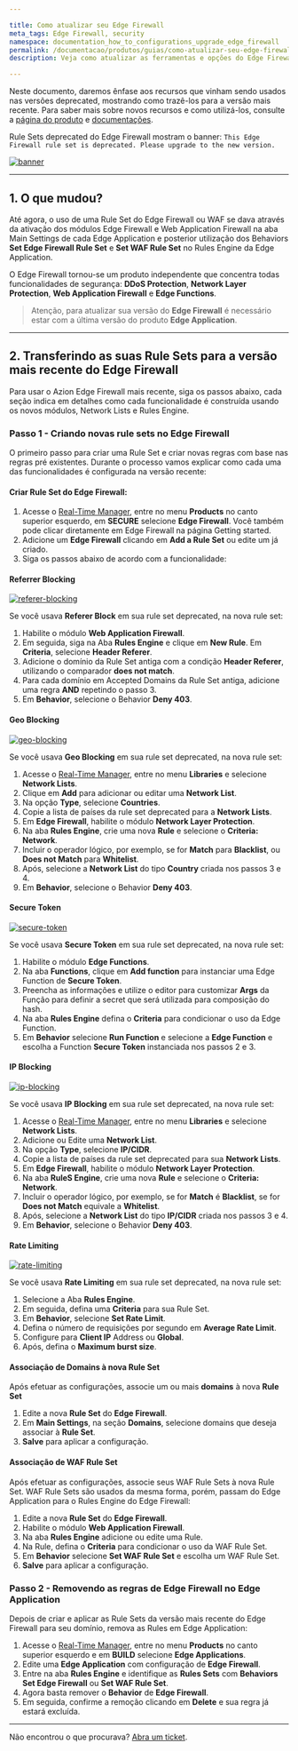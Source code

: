 ```yaml
---

title: Como atualizar seu Edge Firewall
meta_tags: Edge Firewall, security
namespace: documentation_how_to_configurations_upgrade_edge_firewall
permalink: /documentacao/produtos/guias/como-atualizar-seu-edge-firewall/
description: Veja como atualizar as ferramentas e opções do Edge Firewall

---
```


Neste documento, daremos ênfase aos recursos que vinham sendo usados nas versões deprecated, mostrando como trazê-los para a versão mais recente. Para saber mais sobre novos recursos e como utilizá-los, consulte a [página do produto](https://www.azion.com/pt-br/produtos/edge-firewall/) e [documentações](https://www.azion.com/en/documentation/products/edge-firewall/).

Rule Sets deprecated do Edge Firewall mostram o banner: `This Edge Firewall rule set is deprecated. Please upgrade to the new version.`

[![banner](https://www.azion.com//static/images/docs/update-edge-firewall/banner.jpg)](https://www.azion.com//static/images/docs/update-edge-firewall/banner.jpg)


---

## 1. O que mudou?

Até agora, o uso de uma Rule Set do Edge Firewall ou WAF se dava através da ativação dos módulos Edge Firewall e Web Application Firewall na aba Main Settings de cada Edge Application e posterior utilização dos Behaviors **Set Edge Firewall Rule Set** e **Set WAF Rule Set** no Rules Engine da Edge Application.

O Edge Firewall tornou-se um produto independente que concentra todas funcionalidades de segurança: **DDoS Protection**, **Network Layer Protection**, **Web Application Firewall** e **Edge Functions**.

> Atenção, para atualizar sua versão do **Edge Firewall** é necessário estar com a última versão do produto **Edge Application**.

---

## 2. Transferindo as suas Rule Sets para a versão mais recente do Edge Firewall

Para usar o Azion Edge Firewall mais recente, siga os passos abaixo, cada seção indica em detalhes como cada funcionalidade é construída usando os novos módulos, Network Lists e Rules Engine.

### Passo 1 - Criando novas rule sets no Edge Firewall

O primeiro passo para criar uma Rule Set e criar novas regras com base nas regras pré existentes. Durante o processo vamos explicar como cada uma das funcionalidades é configurada na versão recente:

#### Criar Rule Set do Edge Firewall:

1. Acesse o [Real-Time Manager](https://manager.azion.com/), entre no menu **Products** no canto superior esquerdo, em **SECURE** selecione **Edge Firewall**. Você também pode clicar diretamente em Edge Firewall na página Getting started.
2. Adicione um **Edge Firewall** clicando em **Add a Rule Set** ou edite um já criado.
3. Siga os passos abaixo de acordo com a funcionalidade:

#### Referrer Blocking

[![referer-blocking](https://www.azion.com//static/images/docs/update-edge-firewall/referer-blocking.jpg)](https://www.azion.com//static/images/docs/update-edge-firewall/referer-blocking.jpg)

Se você usava **Referer Block** em sua rule set deprecated, na nova rule set:

1. Habilite o módulo **Web Application Firewall**.
2. Em seguida, siga na Aba **Rules Engine** e clique em **New Rule**. Em **Criteria**, selecione **Header Referer**.
3. Adicione o domínio da Rule Set antiga com a condição **Header Referer**, utilizando o comparador **does not match**.
4. Para cada domínio em Accepted Domains da Rule Set antiga, adicione uma regra **AND** repetindo o passo 3.
5. Em **Behavior**, selecione o Behavior **Deny 403**.

#### Geo Blocking

[![geo-blocking](https://www.azion.com//static/images/docs/update-edge-firewall/geo-blocking.jpg)](https://www.azion.com//static/images/docs/update-edge-firewall/geo-blocking.jpg)

Se você usava **Geo Blocking** em sua rule set deprecated, na nova rule set:

1. Acesse o [Real-Time Manager](https://manager.azion.com/), entre no menu **Libraries** e selecione **Network Lists**.
2. Clique em **Add** para adicionar ou editar uma **Network List**.
3. Na opção **Type**, selecione **Countries**.
4. Copie a lista de países da rule set deprecated para a **Network Lists**.
5. Em **Edge Firewall**, habilite o módulo **Network Layer Protection**.
6. Na aba **Rules Engine**, crie uma nova **Rule** e selecione o **Criteria: Network**.
7. Incluir o operador lógico, por exemplo, se for **Match** para **Blacklist**, ou **Does not Match** para **Whitelist**.
8. Após, selecione a **Network List** do tipo **Country** criada nos passos 3 e 4.
9. Em **Behavior**, selecione o Behavior **Deny 403**.

#### Secure Token

[![secure-token](https://www.azion.com//static/images/docs/update-edge-firewall/secure-token.jpg)](https://www.azion.com//static/images/docs/update-edge-firewall/secure-token.jpg)

Se você usava **Secure Token** em sua rule set deprecated, na nova rule set:

1. Habilite o módulo **Edge Functions**.
2. Na aba **Functions**, clique em **Add function** para instanciar uma Edge Function de **Secure Token**.
3. Preencha as informações e utilize o editor para customizar **Args** da Função para definir a secret que será utilizada para composição do hash.
4. Na aba **Rules Engine** defina o **Criteria** para condicionar o uso da Edge Function.
5. Em **Behavior** selecione **Run Function** e selecione a **Edge Function** e escolha a Function **Secure Token** instanciada nos passos 2 e 3.

#### IP Blocking

[![ip-blocking](https://www.azion.com//static/images/docs/update-edge-firewall/ip-blocking.jpg)](https://www.azion.com//static/images/docs/update-edge-firewall/ip-blocking.jpg)

Se você usava **IP Blocking** em sua rule set deprecated, na nova rule set:

1. Acesse o [Real-Time Manager](https://manager.azion.com/), entre no menu **Libraries** e selecione **Network Lists**.
2. Adicione ou Edite uma **Network List**.
3. Na opção **Type**, selecione **IP/CIDR**.
4. Copie a lista de países da rule set deprecated para sua **Network Lists**.
5. Em **Edge Firewall**, habilite o módulo **Network Layer Protection**.
6. Na aba **RuleS Engine**, crie uma nova **Rule** e selecione o **Criteria: Network**.
7. Incluir o operador lógico, por exemplo, se for **Match** é **Blacklist**, se for **Does not Match** equivale a **Whitelist**.
8. Após, selecione a **Network List** do tipo **IP/CIDR** criada nos passos 3 e 4.
9. Em **Behavior**, selecione o Behavior **Deny 403**.

#### Rate Limiting

[![rate-limiting](https://www.azion.com//static/images/docs/update-edge-firewall/rate-limiting.jpg)](https://www.azion.com//static/images/docs/update-edge-firewall/rate-limiting.jpg)

Se você usava **Rate Limiting** em sua rule set deprecated, na nova rule set:

1. Selecione a Aba **Rules Engine**.
2. Em seguida, defina uma **Criteria** para sua Rule Set.
3. Em **Behavior**, selecione **Set Rate Limit**.
4. Defina o número de requisições por segundo em **Average Rate Limit**.
5. Configure para **Client IP** Address ou **Global**.
6. Após, defina o **Maximum burst size**.

#### Associação de Domains à nova Rule Set

Após efetuar as configurações, associe um ou mais **domains** à nova **Rule Set**

1. Edite a nova **Rule Set** do **Edge Firewall**.
2. Em **Main Settings**, na seção **Domains**, selecione domains que deseja associar à **Rule Set**.
3. **Salve** para aplicar a configuração.

#### Associação de WAF Rule Set

Após efetuar as configurações, associe seus WAF Rule Sets à nova Rule Set. WAF Rule Sets são usados da mesma forma, porém, passam do Edge Application para o Rules Engine do Edge Firewall:

1. Edite a nova **Rule Set** do **Edge Firewall**.
2. Habilite o módulo **Web Application Firewall**.
3. Na aba **Rules Engine** adicione ou edite uma Rule.
4. Na Rule, defina o **Criteria** para condicionar o uso da WAF Rule Set.
5. Em **Behavior** selecione **Set WAF Rule Set** e escolha um WAF Rule Set.
6. **Salve** para aplicar a configuração.

### Passo 2 - Removendo as regras de Edge Firewall no Edge Application

Depois de criar e aplicar as Rule Sets da versão mais recente do Edge Firewall para seu domínio, remova as Rules em Edge Application:

1. Acesse o [Real-Time Manager](https://manager.azion.com/),  entre no menu **Products** no canto superior esquerdo e em **BUILD** selecione **Edge Applications**.
2. Edite uma **Edge Application** com configuração de **Edge Firewall**.
3. Entre na aba **Rules Engine** e identifique as **Rules Sets** com **Behaviors Set Edge Firewall** ou **Set WAF Rule Set**.
4. Agora basta remover o **Behavior** de **Edge Firewall**.
5. Em seguida, confirme a remoção clicando em **Delete** e sua regra já estará excluída.

---

Não encontrou o que procurava? [Abra um ticket](https://tickets.azion.com/).
